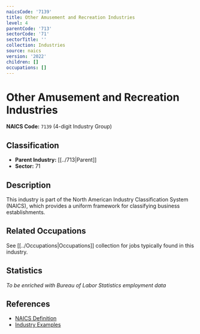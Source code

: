 ```yaml
---
naicsCode: '7139'
title: Other Amusement and Recreation Industries
level: 4
parentCode: '713'
sectorCode: '71'
sectorTitle: ''
collection: Industries
source: naics
version: '2022'
children: []
occupations: []
---
```

# Other Amusement and Recreation Industries

**NAICS Code:** `7139` (4-digit Industry Group)

## Classification

- **Parent Industry:** [[../713|Parent]]
- **Sector:** 71

## Description

This industry is part of the North American Industry Classification System (NAICS), which provides a uniform framework for classifying business establishments.

## Related Occupations

See [[../Occupations|Occupations]] collection for jobs typically found in this industry.

## Statistics

*To be enriched with Bureau of Labor Statistics employment data*

## References

- [NAICS Definition](https://www.census.gov/naics/)
- [Industry Examples](https://www.census.gov/naics/2022NAICS/)
